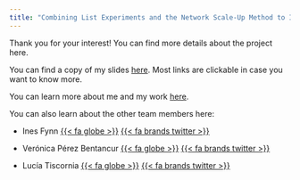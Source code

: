 ```yaml
---
title: "Combining List Experiments and the Network Scale-Up Method to Improve Prevalence Estimates of Sensitive Attitudes and Behaviors"
---
```


Thank you for your interest! You can find more details about the project here.

You can find a copy of my slides [here](https://gustavodiaz.org/slides/list_nsum/maplemeth.html). Most links are clickable in case you want to know more.

You can learn more about me and my work [here](https://gustavodiaz.org/).

You can also learn about the other team members here:

- Ines Fynn [{{< fa globe >}}](https://imfd.cl/en/investigador/ines-fynn/) [{{< fa brands twitter >}}](https://twitter.com/ifynn_)

- Verónica Pérez Bentancur [{{< fa globe >}}](https://scholar.google.com/citations?user=wj21dxsAAAAJ&hl=en) [{{< fa brands twitter >}}](https://twitter.com/veroperezben)

- Lucía Tiscornia [{{< fa globe >}}](https://www.luciatiscornia.com/) [{{< fa brands twitter >}}](https://twitter.com/tiscornia21)